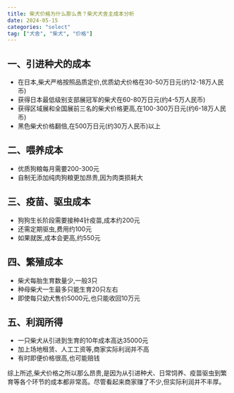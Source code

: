 ```yaml
---
title: 柴犬价格为什么那么贵？柴犬犬舍主成本分析
date: 2024-05-15
categories: "select"
tag: ["犬舍", "柴犬", "价格"]
---
```


## 一、引进种犬的成本

- 在日本,柴犬严格按照品质定价,优质幼犬价格在30-50万日元(约12-18万人民币)
- 获得日本最低级别支部展冠军的柴犬在60-80万日元(约4-5万人民币)
- 获得区域展和全国展前三名的柴犬价格更高,在100-300万日元(约6-18万人民币)
- 黑色柴犬价格翻倍,在500万日元(约30万人民币)以上

## 二、喂养成本

- 优质狗粮每月需要200-300元
- 自制无添加纯肉狗粮更加昂贵,因为肉类损耗大

## 三、疫苗、驱虫成本

- 狗狗生长阶段需要接种4针疫苗,成本约200元
- 还需定期驱虫,费用约100元
- 如果就医,成本会更高,约550元

## 四、繁殖成本

- 柴犬每胎生育数量少,一般3只
- 种母柴犬一生最多只能生育20只左右
- 即使每只幼犬售价5000元,也只能收回10万元

## 五、利润所得

- 一只柴犬从引进到生育的10年成本高达35000元
- 加上场地租赁、人工工资等,商家实际利润并不高
- 有时即便价格很高,也可能赔钱

综上所述,柴犬价格之所以那么昂贵,是因为从引进种犬、日常饲养、疫苗驱虫到繁育等各个环节的成本都非常高。尽管看起来商家赚了不少,但实际利润并不丰厚。
